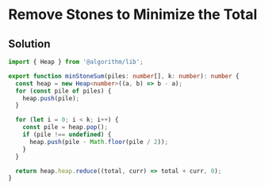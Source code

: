 # Remove Stones to Minimize the Total

## Solution

```typescript filename="solution.ts" copy
import { Heap } from '@algorithm/lib';

export function minStoneSum(piles: number[], k: number): number {
  const heap = new Heap<number>((a, b) => b - a);
  for (const pile of piles) {
    heap.push(pile);
  }

  for (let i = 0; i < k; i++) {
    const pile = heap.pop();
    if (pile !== undefined) {
      heap.push(pile - Math.floor(pile / 2));
    }
  }

  return heap.heap.reduce((total, curr) => total + curr, 0);
}
```
